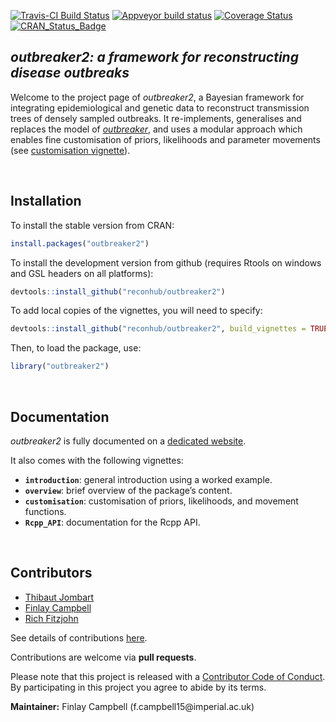 
[![Travis-CI Build Status](https://travis-ci.org/reconhub/outbreaker2.svg?branch=master)](https://travis-ci.org/reconhub/outbreaker2)
[![Appveyor build status](https://ci.appveyor.com/api/projects/status/yj449x0yqhphvcrt/branch/master?svg=true)](https://ci.appveyor.com/project/thibautjombart/outbreaker2/branch/master)
[![Coverage Status](https://codecov.io/github/reconhub/outbreaker2/coverage.svg?branch=master)](https://codecov.io/github/reconhub/outbreaker2?branch=master)
[![CRAN_Status_Badge](http://www.r-pkg.org/badges/version/outbreaker2)](https://cran.r-project.org/package=outbreaker2)


*outbreaker2: a framework for reconstructing disease outbreaks*
---------------------------------------------------------------

Welcome to the project page of *outbreaker2*, a Bayesian framework
 for integrating epidemiological and genetic data to reconstruct transmission
 trees of densely sampled outbreaks. It re-implements, generalises and replaces
 the model of [*outbreaker*](https://github.com/thibautjombart/outbreaker), and uses
 a modular approach which enables fine customisation of priors, likelihoods
 and parameter movements (see [customisation
 vignette](http://www.repidemicsconsortium.org/outbreaker2/articles/customisation.html)).


<br>

Installation
-------------

To install the stable version from CRAN:
```r
install.packages("outbreaker2")
```

To install the development version from github (requires Rtools on windows and
GSL headers on all platforms):

```r
devtools::install_github("reconhub/outbreaker2")
```

To add local copies of the vignettes, you will need to specify:
```r
devtools::install_github("reconhub/outbreaker2", build_vignettes = TRUE)
```

Then, to load the package, use:

```r
library("outbreaker2")
```



<br>

Documentation
-------------

*outbreaker2* is fully documented on a [dedicated
 website](http://www.repidemicsconsortium.org/outbreaker2/).

It also comes with the following vignettes:

- **`introduction`**: general introduction using a worked example.
- **`overview`**: brief overview of the package's content.
- **`customisation`**: customisation of priors, likelihoods, and movement functions.
- **`Rcpp_API`**: documentation for the Rcpp API.



<br>

Contributors
------------
- [Thibaut Jombart](https://github.com/thibautjombart)
- [Finlay Campbell](https://github.com/finlaycampbell)
- [Rich Fitzjohn](https://github.com/richfitz)


See details of contributions
[here](https://github.com/reconhub/outbreaker2/graphs/contributors).

Contributions are welcome via **pull requests**.

Please note that this project is released with a [Contributor Code of
Conduct](https://github.com/reconhub/outbreaker2/blob/master/CONDUCT.md). By
participating in this project you agree to abide by its terms.

**Maintainer:** Finlay Campbell (f.campbell15@imperial.ac.uk)

